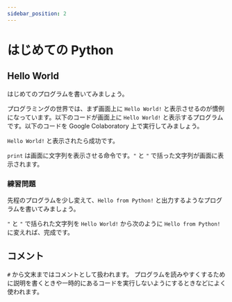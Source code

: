 ```yaml
---
sidebar_position: 2
---
```



# はじめての Python

## Hello World

はじめてのプログラムを書いてみましょう。

プログラミングの世界では、まず画面上に `Hello World!` と表示させるのが慣例になっています。以下のコードが画面上に `Hello World!` と表示するプログラムです。以下のコードを Google Colaboratory 上で実行してみましょう。

<ViewSource path="/getting-started/hello_world.ipynb" />

`Hello World!` と表示されたら成功です。

`print` は画面に文字列を表示させる命令です。`"` と `"` で括った文字列が画面に表示されます。

### 練習問題

先程のプログラムを少し変えて、`Hello from Python!` と出力するようなプログラムを書いてみましょう。

<Answer>

`"` と `"` で括られた文字列を `Hello World!` から次のように `Hello from Python!` に変えれば、完成です。

  <ViewSource path="/getting-started/hello_from_python.ipynb" />
</Answer>

## コメント

`#` から文末まではコメントとして扱われます。
プログラムを読みやすくするために説明を書くときや一時的にあるコードを実行しないようにするときなどによく使われます。

<ViewSource path="/getting-started/comment.ipynb" />

<ViewSource path="/getting-started/comment2.ipynb" />
